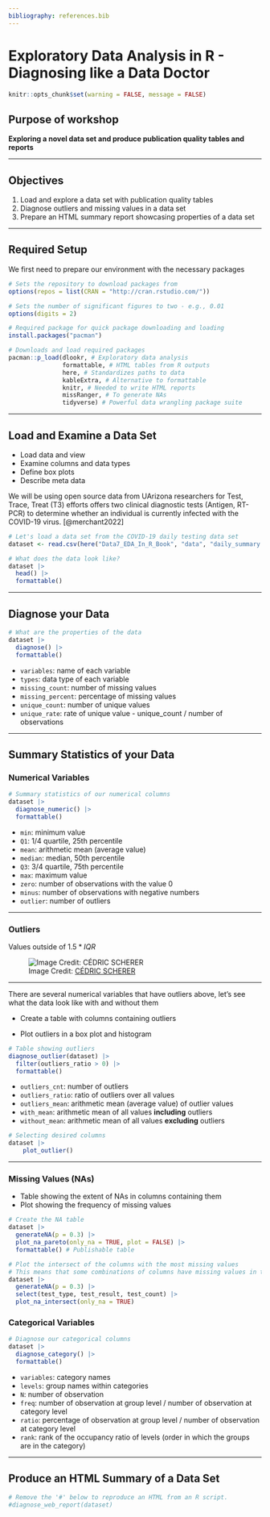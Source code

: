 ```yaml
---
bibliography: references.bib
---
```


# Exploratory Data Analysis in R - Diagnosing like a Data Doctor

```r
knitr::opts_chunk$set(warning = FALSE, message = FALSE) 
```

## Purpose of workshop

**Exploring a novel data set and produce publication quality tables and reports**

------------------------------------------------------------------------

## Objectives

1.  Load and explore a data set with publication quality tables
2.  Diagnose outliers and missing values in a data set
3.  Prepare an HTML summary report showcasing properties of a data set

------------------------------------------------------------------------

## Required Setup

We first need to prepare our environment with the necessary packages

```r
# Sets the repository to download packages from
options(repos = list(CRAN = "http://cran.rstudio.com/"))

# Sets the number of significant figures to two - e.g., 0.01
options(digits = 2)

# Required package for quick package downloading and loading 
install.packages("pacman")

# Downloads and load required packages
pacman::p_load(dlookr, # Exploratory data analysis
               formattable, # HTML tables from R outputs
               here, # Standardizes paths to data
               kableExtra, # Alternative to formattable
               knitr, # Needed to write HTML reports
               missRanger, # To generate NAs
               tidyverse) # Powerful data wrangling package suite
```

------------------------------------------------------------------------

## Load and Examine a Data Set

-   Load data and view
-   Examine columns and data types
-   Define box plots
-   Describe meta data

We will be using open source data from UArizona researchers for Test, Trace, Treat (T3) efforts offers two clinical diagnostic tests (Antigen, RT-PCR) to determine whether an individual is currently infected with the COVID-19 virus. [@merchant2022]

```r
# Let's load a data set from the COVID-19 daily testing data set
dataset <- read.csv(here("Data7_EDA_In_R_Book", "data", "daily_summary.csv")) 

# What does the data look like?
dataset |>
  head() |>
  formattable()
```

------------------------------------------------------------------------

## Diagnose your Data

```r
# What are the properties of the data
dataset |>
  diagnose() |>
  formattable()
```

-   `variables`: name of each variable
-   `types`: data type of each variable
-   `missing_count`: number of missing values
-   `missing_percent`: percentage of missing values
-   `unique_count`: number of unique values
-   `unique_rate`: rate of unique value - unique_count / number of observations

------------------------------------------------------------------------

## Summary Statistics of your Data

### Numerical Variables

```r
# Summary statistics of our numerical columns
dataset |>
  diagnose_numeric() |>
  formattable()
```

-   `min`: minimum value
-   `Q1`: 1/4 quartile, 25th percentile
-   `mean`: arithmetic mean (average value)
-   `median`: median, 50th percentile
-   `Q3`: 3/4 quartile, 75th percentile
-   `max`: maximum value
-   `zero`: number of observations with the value 0
-   `minus`: number of observations with negative numbers
-   `outlier`: number of outliers

------------------------------------------------------------------------

### Outliers

Values outside of $1.5 * IQR$

![Image Credit: [CÉDRIC SCHERER](https://www.cedricscherer.com/2019/05/17/the-evolution-of-a-ggplot-ep.-1/)](https://d33wubrfki0l68.cloudfront.net/6a759d8217be119e3409d1eb8e6cd78913bcc86f/c1995/img/evol-ggplot/boxplot.png){fig-alt="Boxplot showing the IQR, lower and upper quartiles, median, and outliers"}

------------------------------------------------------------------------

There are several numerical variables that have outliers above, let's see what the data look like with and without them

-   Create a table with columns containing outliers

-   Plot outliers in a box plot and histogram

```r
# Table showing outliers
diagnose_outlier(dataset) |>
  filter(outliers_ratio > 0) |>
  formattable()
```

-   `outliers_cnt`: number of outliers
-   `outliers_ratio`: ratio of outliers over all values
-   `outliers_mean`: arithmetic mean (average value) of outlier values
-   `with_mean`: arithmetic mean of all values **including** outliers
-   `without_mean`: arithmetic mean of all values **excluding** outliers

```r
# Selecting desired columns 
dataset |>
    plot_outlier()
```

------------------------------------------------------------------------

### Missing Values (NAs)

-   Table showing the extent of NAs in columns containing them
-   Plot showing the frequency of missing values

```r
# Create the NA table
dataset |>
  generateNA(p = 0.3) |>
  plot_na_pareto(only_na = TRUE, plot = FALSE) |>
  formattable() # Publishable table
```

```r
# Plot the intersect of the columns with the most missing values
# This means that some combinations of columns have missing values in the same row
dataset |>
  generateNA(p = 0.3) |>
  select(test_type, test_result, test_count) |>
  plot_na_intersect(only_na = TRUE) 
```

### Categorical Variables

```r
# Diagnose our categorical columns
dataset |>
  diagnose_category() |> 
  formattable()
```

-   `variables`: category names
-   `levels`: group names within categories
-   `N`: number of observation
-   `freq`: number of observation at group level / number of observation at category level
-   `ratio`: percentage of observation at group level / number of observation at category level
-   `rank`: rank of the occupancy ratio of levels (order in which the groups are in the category)

------------------------------------------------------------------------

## Produce an HTML Summary of a Data Set

```r
# Remove the '#' below to reproduce an HTML from an R script. 
#diagnose_web_report(dataset)
```
